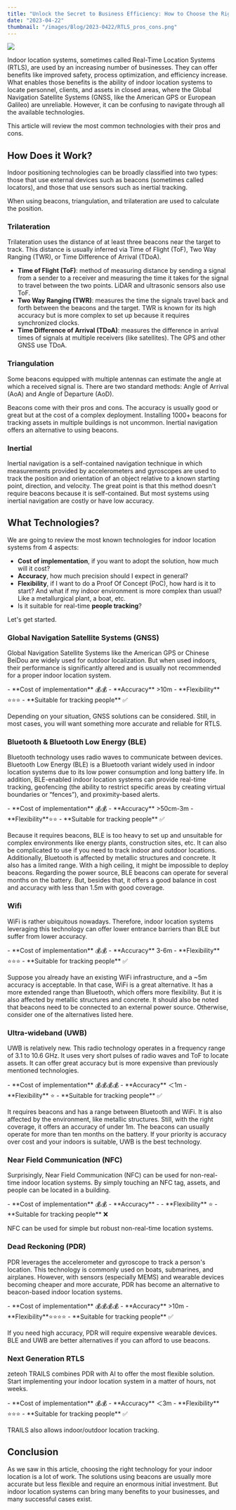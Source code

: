 ```yaml
---
title: "Unlock the Secret to Business Efficiency: How to Choose the Right Indoor Location System"
date: "2023-04-22"
thumbnail: "/images/Blog/2023-0422/RTLS_pros_cons.png"
---
```


![](/images/Blog/2023-0422/RTLS_pros_cons.png)

Indoor location systems, sometimes called Real-Time Location Systems (RTLS), are used by an increasing number of businesses. They can offer benefits like improved safety, process optimization, and efficiency increase. What enables those benefits is the ability of indoor location systems to locate personnel, clients, and assets in closed areas, where the Global Navigation Satellite Systems (GNSS, like the American GPS or European Galileo) are unreliable. However, it can be confusing to navigate through all the available technologies.

This article will review the most common technologies with their pros and cons.

## How Does it Work?

Indoor positioning technologies can be broadly classified into two types: those that use external devices such as beacons (sometimes called locators), and those that use sensors such as inertial tracking.

When using beacons, triangulation, and trilateration are used to calculate the position.

### Trilateration

Trilateration uses the distance of at least three beacons near the target to track. This distance is usually inferred via Time of Flight (ToF), Two Way Ranging (TWR), or Time Difference of Arrival (TDoA).

- **Time of Flight (ToF)**: method of measuring distance by sending a signal from a sender to a receiver and measuring the time it takes for the signal to travel between the two points. LiDAR and ultrasonic sensors also use ToF.
- **Two Way Ranging (TWR)**: measures the time the signals travel back and forth between the beacons and the target. TWR is known for its high accuracy but is more complex to set up because it requires synchronized clocks.
- **Time Difference of Arrival (TDoA)**: measures the difference in arrival times of signals at multiple receivers (like satellites). The GPS and other GNSS use TDoA.

<ImageWithCaption
  image_url="/images/Blog/2023-0422/trilateration.png"
  long_caption="Trilateration: we compute the target's position using the distance between at least three beacons or more and the object to track."
  alt="An image of 3 locators and their own circle representing their range and the intersection being the located"
/>

### Triangulation

Some beacons equipped with multiple antennas can estimate the angle at which a received signal is. There are two standard methods: Angle of Arrival (AoA) and Angle of Departure (AoD).

<ImageWithCaption
  image_url="/images/Blog/2023-0422/triangulation-bluetooth.png"
  long_caption="Triangulation: using 2 beacons or more, we can locate a target. Bluetooth devices use an array of antennas to estimate the angle at which a signal is received."
  alt="An image of 2 locators showing the angle at which the signal is receive that enables location."
/>

Beacons come with their pros and cons. The accuracy is usually good or great but at the cost of a complex deployment. Installing 1000+ beacons for tracking assets in multiple buildings is not uncommon. Inertial navigation offers an alternative to using beacons.

### Inertial

Inertial navigation is a self-contained navigation technique in which measurements provided by accelerometers and gyroscopes are used to track the position and orientation of an object relative to a known starting point, direction, and velocity. The great point is that this method doesn't require beacons because it is self-contained. But most systems using inertial navigation are costly or have low accuracy.

## What Technologies?

We are going to review the most known technologies for indoor location systems from 4 aspects:

- **Cost of implementation**, if you want to adopt the solution, how much will it cost?
- **Accuracy**, how much precision should I expect in general?
- **Flexibility**, if I want to do a Proof Of Concept (PoC), how hard is it to start? And what if my indoor environment is more complex than usual? Like a metallurgical plant, a boat, etc.
- Is it suitable for real-time **people tracking**?

Let's get started.

### Global Navigation Satellite Systems (GNSS)

Global Navigation Satellite Systems like the American GPS or Chinese BeiDou are widely used for outdoor localization. But when used indoors, their performance is significantly altered and is usually not recommended for a proper indoor location system.

<Callout>
  - **Cost of implementation** 💰💰 
  - **Accuracy** >10m 
  - **Flexibility** ⭐⭐⭐
  - **Suitable for tracking people** ✅
</Callout>

Depending on your situation, GNSS solutions can be considered. Still, in most cases, you will want something more accurate and reliable for RTLS.

### Bluetooth & Bluetooth Low Energy (BLE)

Bluetooth technology uses radio waves to communicate between devices. Bluetooth Low Energy (BLE) is a Bluetooth variant widely used in indoor location systems due to its low power consumption and long battery life. In addition, BLE-enabled indoor location systems can provide real-time tracking, geofencing (the ability to restrict specific areas by creating virtual boundaries or “fences”), and proximity-based alerts.

<Callout>
  - **Cost of implementation** 💰💰 
  - **Accuracy** >50cm-3m 
  - **Flexibility**⭐⭐ 
  - **Suitable for tracking people** ✅
</Callout>

Because it requires beacons, BLE is too heavy to set up and unsuitable for complex environments like energy plants, construction sites, etc. It can also be complicated to use if you need to track indoor and outdoor locations. Additionally, Bluetooth is affected by metallic structures and concrete. It also has a limited range. With a high ceiling, it might be impossible to deploy beacons. Regarding the power source, BLE beacons can operate for several months on the battery. But, besides that, it offers a good balance in cost and accuracy with less than 1.5m with good coverage.

### Wifi

WiFi is rather ubiquitous nowadays. Therefore, indoor location systems leveraging this technology can offer lower entrance barriers than BLE but suffer from lower accuracy.

<Callout>
  - **Cost of implementation** 💰💰 
  - **Accuracy** 3-6m 
  - **Flexibility** ⭐⭐⭐
  - **Suitable for tracking people** ✅
</Callout>

Suppose you already have an existing WiFi infrastructure, and a ~5m accuracy is acceptable. In that case, WiFi is a great alternative. It has a more extended range than Bluetooth, which offers more flexibility. But it is also affected by metallic structures and concrete. It should also be noted that beacons need to be connected to an external power source. Otherwise, consider one of the alternatives listed here.

### Ultra-wideband (UWB)

UWB is relatively new. This radio technology operates in a frequency range of 3.1 to 10.6 GHz. It uses very short pulses of radio waves and ToF to locate assets. It can offer great accuracy but is more expensive than previously mentioned technologies.

<Callout>
  - **Cost of implementation** 💰💰💰💰 
  - **Accuracy** ＜1m 
  - **Flexibility** ⭐
  - **Suitable for tracking people** ✅
</Callout>

It requires beacons and has a range between Bluetooth and WiFi. It is also affected by the environment, like metallic structures. Still, with the right coverage, it offers an accuracy of under 1m. The beacons can usually operate for more than ten months on the battery. If your priority is accuracy over cost and your indoors is suitable, UWB is the best technology.

### Near Field Communication (NFC)

Surprisingly, Near Field Communication (NFC) can be used for non-real-time indoor location systems. By simply touching an NFC tag, assets, and people can be located in a building.

<Callout>
  - **Cost of implementation** 💰💰 
  - **Accuracy** - 
  - **Flexibility** ⭐ 
  - **Suitable for tracking people** ❌
</Callout>

NFC can be used for simple but robust non-real-time location systems.

### Dead Reckoning (PDR)

PDR leverages the accelerometer and gyroscope to track a person's location. This technology is commonly used on boats, submarines, and airplanes. However, with sensors (especially MEMS) and wearable devices becoming cheaper and more accurate, PDR has become an alternative to beacon-based indoor location systems.

<Callout>
  - **Cost of implementation** 💰💰💰💰 
  - **Accuracy** >10m 
  - **Flexibility**⭐⭐⭐⭐ 
  - **Suitable for tracking people** ✅
</Callout>

If you need high accuracy, PDR will require expensive wearable devices. BLE and UWB are better alternatives if you can afford to use beacons.

### Next Generation RTLS

zeteoh TRAILS combines PDR with AI to offer the most flexible solution. Start implementing your indoor location system in a matter of hours, not weeks.

<Callout>
  - **Cost of implementation** 💰💰 
  - **Accuracy** ＜3m 
  - **Flexibility** ⭐⭐⭐
  - **Suitable for tracking people** ✅
</Callout>

TRAILS also allows indoor/outdoor location tracking.

<BlogCta />

## Conclusion

As we saw in this article, choosing the right technology for your indoor location is a lot of work. The solutions using beacons are usually more accurate but less flexible and require an enormous initial investment. But indoor location systems can bring many benefits to your businesses, and many successful cases exist.
